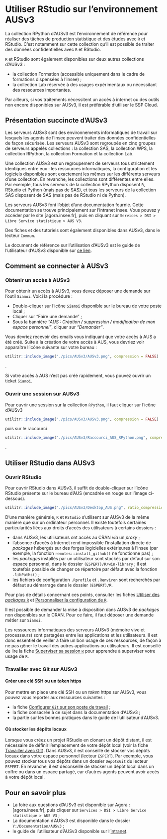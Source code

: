 # Utiliser RStudio sur l'environnement AUSv3 {#AUSv3}

::: recommandation
La collection RPython d'AUSv3 est l'environnement de référence pour réaliser des tâches de production statistique et des études avec `R` et RStudio. C'est notamment sur cette collection qu'il est possible de traiter des données confidentielles avec `R` et RStudio.

`R` et RStudio sont également disponibles sur deux autres collections d'AUSv3 :

- la collection Formation (accessible uniquement dans le cadre de formations dispensées à l'Insee) ;
- la collection Lab réservée à des usages expérimentaux ou nécessitant des ressources importantes.

Par ailleurs, si vos traitements nécessitent un accès à internet ou des outils non encore disponibles sur AUSv3, il est préférable d'utiliser le SSP Cloud.
:::

## Présentation succincte d'AUSv3

Les serveurs AUSv3 sont des environnements informatiques de travail sur lesquels les agents de l'Insee peuvent traiter des données confidentielles de façon sécurisée. Les serveurs AUSv3 sont regroupés en cinq groupes de serveurs appelés collections : la collection SAS, la collection WPS, la collection RPython, la collection Formation et la collection Lab.

Une collection AUSv3 est un regroupement de serveurs tous strictement identiques entre eux : les ressources informatiques, la configuration et les logiciels disponibles sont exactement les mêmes sur les différents serveurs d'une collection. En revanche, les collections sont différentes entre elles. Par exemple, tous les serveurs de la collection RPython disposent `R`, RStudio et Python (mais pas de SAS), et tous les serveurs de la collection SAS disposent de SAS (mais pas de RStudio ni de Python).

::: specificite

Les serveurs AUSv3 font l'objet d'une documentation fournie. Cette documentation se trouve principalement sur l'intranet Insee. Vous pouvez y accéder par le site [agora.insee.fr], puis en cliquant sur `Services > DSI > Libre Service statistique > AUS V3`.

Des fiches et des tutoriels sont également disponibles dans AUSv3, dans le lecteur `Commun`.
:::


::: conseil
Le document de référence sur l'utilisation d'AUSv3 est le guide de l'utilisateur d'AUSv3 disponible sur [ce lien](https://www.agora.insee.fr/cms/sites/sgi/home/libre-service-statistique/aus-v3/reunions-dinformation-aus-v3.html).
:::


## Comment se connecter à AUSv3

### Obtenir un accès à AUSv3

Pour obtenir un accès à AUSv3, vous devez déposer une demande sur l'outil `Siamoi`. Voici la procédure :

- Double-cliquer sur l'icône `Siamoi` disponible sur le bureau de votre poste local ;
- Cliquer sur "Faire une demande" ;
- Sous la bannière *"AUS : Création / suppression / modification de mon espace personnel"*, cliquer sur *"Demander"*.

Vous devriez recevoir des emails vous indiquant que votre accès à AUS a été créé. Suite à la création de votre accès à AUS, vous devriez voir apparaître l'icône suivante sur votre bureau : 
```r
utilitr::include_image("./pics/AUSv3/AUSv3.png", compression = FALSE)
```
.

::: conseil
Si votre accès à AUS n'est pas créé rapidement, vous pouvez ouvrir un ticket `Siamoi`.
:::


### Ouvrir une session sur AUSv3

Pour ouvrir une session sur la collection `RPython`, il faut cliquer sur l'icône d'AUSv3
```r
utilitr::include_image("./pics/AUSv3/AUSv3.png", compression = FALSE)
```
puis sur le raccourci 
```r
utilitr::include_image("./pics/AUSv3/Raccourci_AUS_RPython.png", compression = FALSE)
```
.

## Utiliser RStudio dans AUSv3

### Ouvrir RStudio

Pour ouvrir RStudio dans AUSv3, il suffit de double-cliquer sur l'icône RStudio présente sur le bureau d'AUS (encadrée en rouge sur l'image ci-dessous).

```r
utilitr::include_image("./pics/AUSv3/Desktop_AUS.png", ratio_compression = 1)
```

D'une manière générale, `R` et `RStudio` s'utilisent sur AUSv3 de la même manière que sur un ordinateur personnel. Il existe toutefois certaines particularités liées aux droits d'accès des utilisateurs à certains dossiers :

- dans AUSv3, les utilisateurs ont accès au CRAN _via_ un _proxy_ ;
- l'absence d'accès à Internet rend impossible l'installation directe de _packages_ hébergés sur des forges logicielles extérieures à l'Insee (par exemple, la fonction `remotes::install_github()` ne fonctionne pas) ;
- les _packages_ installés par un utilisateur sont stockés par défaut sur son espace personnel, dans le dossier `(ESPERT)/R/win-library` ; il est toutefois possible de changer ce répertoire par défaut avec la fonction `.libPaths()` ;
- les fichiers de configuration `.Rprofile` et `.Renviron` sont recherchés par défaut au démarrage dans le dossier `(ESPERT)/R`.

Pour plus de détails concernant ces points, consulter les fiches [Utiliser des _packages_ `R`](#utiliser-packages) et [Personnaliser la configuration de `R`](#personnaliser).

::: remarque
Il est possible de demander la mise à disposition dans AUSv3 de _packages_ non disponibles sur le CRAN. Pour ce faire, il faut déposer une demande métier sur `Siamoi`.
:::

::: conseil
Les ressources informatiques des serveurs AUSv3 (mémoire vive et processeurs) sont
partagées entre les applications et les utilisateurs. Il est donc essentiel de
veiller à faire un bon usage de ces ressources, de façon à ne pas gêner
le travail des autres applications ou utilisateurs. Il est conseillé de lire la fiche [Superviser sa session `R`](#superviser-ressources) pour apprendre à superviser votre usage de `R`.

:::

### Travailler avec Git sur AUSv3

#### Créer une clé SSH ou un _token_ https

Pour mettre en place une clé SSH ou un _token_ https sur AUSv3, vous pouvez vous reporter aux ressources suivantes :

- la fiche [Configurer `Git` sur son poste de travail](#git-config) ;
- la fiche consacrée à ce sujet dans la documentation d'AUSv3 ;
- la partie sur les bonnes pratiques dans le guide de l'utilisateur d'AUSv3.

#### Où stocker les dépôts locaux

Lorsque vous créez un projet RStudio en clonant un dépôt distant, il est nécessaire de définir l'emplacement de votre dépôt local (voir la fiche [Travailler avec Git](#git)). Dans AUSv3, il est conseillé de stocker vos dépôts locaux dans votre espace personnel (lecteur `ESPERT`). Par exemple, vous pouvez stocker tous vos dépôts dans un dossier `DepotsGit` du lecteur `ESPERT`. En revanche, il est déconseillé de stocker un dépôt local dans un coffre ou dans un espace partagé, car d'autres agents peuvent avoir accès à votre dépôt local.

## Pour en savoir plus

- La foire aux questions d'AUSv3 est disponible sur Agora : [agora.insee.fr], puis cliquer sur `Services > DSI > Libre Service statistique > AUS V3` ;
- La documentation d'AUSv3 est disponible dans le dossier `Y:/Documentation/AUSv3` ;
- le guide de l'utilisateur d'AUSv3 disponible sur l'[intranet](https://www.agora.insee.fr/cms/sites/sgi/home/libre-service-statistique/aus-v3/reunions-dinformation-aus-v3.html).
